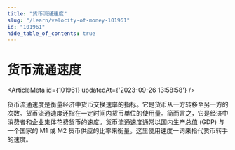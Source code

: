 ```yaml
---
title: "货币流通速度"
slug: "/learn/velocity-of-money-101961"
id: "101961"
hide_table_of_contents: true
---
```



# 货币流通速度

<ArticleMeta id={101961} updatedAt={'2023-09-26 13:58:58'} />
<div className='border-solid border-b border-t-0 my-4 border-[var(--ifm-color-gray-300)]' />

货币流通速度是衡量经济中货币交换速率的指标。它是货币从一方转移至另一方的次数。货币流通速度还指在一定时间内货币单位的使用量。简而言之，它是经济中消费者和企业集体花费货币的速度。货币流通速度通常以国内生产总值 (GDP) 与一个国家的 M1 或 M2 货币供应的比率来衡量。这里使用速度一词来指代货币转手的速度。
